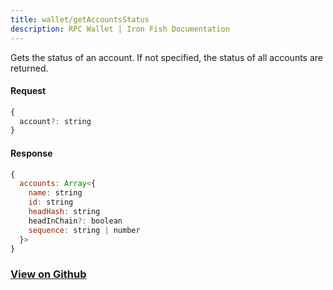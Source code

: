 ```yaml
---
title: wallet/getAccountsStatus
description: RPC Wallet | Iron Fish Documentation
---
```


Gets the status of an account. If not specified, the status of all accounts are returned.

#### Request

```js
{
  account?: string
}
```

#### Response

```js
{
  accounts: Array<{
    name: string
    id: string
    headHash: string
    headInChain?: boolean
    sequence: string | number
  }>
}
```

### [View on Github](https://github.com/iron-fish/ironfish/blob/master/ironfish/src/rpc/routes/wallet/getAccountsStatus.ts)
